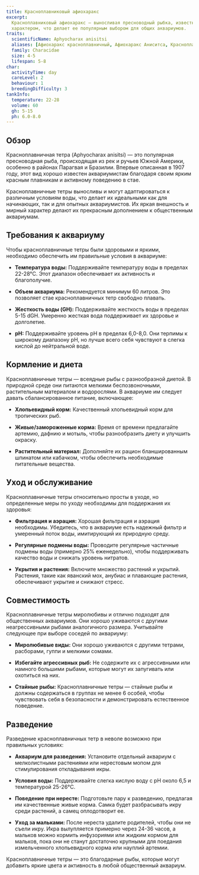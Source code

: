 ```yaml
---
title: Красноплавниковый афиохаракс
excerpt:
  Красноплавниковый афиохаракс — выносливая пресноводный рыбка, известная своими ярко-красными плавниками и мирным
  характером, что делает ее популярным выбором для общих аквариумов.
traits:
  scientificName: Aphyocharax anisitsi
  aliases: [Афиохаракс красноплавничный, Афиохаракс Аниситса, Красноплавничная тетра]
  family: Characidae
  size: 4-5
  lifespan: 5-8
char:
  activityTime: day
  careLevel: 2
  behaviour: 1
  breedingDifficulty: 3
tankInfo:
  temperature: 22-28
  volume: 60
  gh: 5-15
  ph: 6.0-8.0
---
```


## Обзор

Красноплавничная тетра (Aphyocharax anisitsi) — это популярная пресноводная рыба, происходящая из рек и ручьев Южной
Америки, особенно в районах Парагвая и Бразилии. Впервые описанная в 1907 году, этот вид хорошо известен аквариумистам
благодаря своим ярким красным плавникам и активному поведению в стае.

Красноплавничные тетры выносливы и могут адаптироваться к различным условиям воды, что делает их идеальными как для
начинающих, так и для опытных аквариумистов. Их яркая внешность и мирный характер делают их прекрасным дополнением к
общественным аквариумам.

## Требования к аквариуму

Чтобы красноплавничные тетры были здоровыми и яркими, необходимо обеспечить им правильные условия в аквариуме:

- **Температура воды:** Поддерживайте температуру воды в пределах 22-28°C. Этот диапазон обеспечивает их активность и
  благополучие.

- **Объем аквариума:** Рекомендуется минимум 60 литров. Это позволяет стае красноплавничных тетр свободно плавать.

- **Жесткость воды (GH):** Поддерживайте жесткость воды в пределах 5-15 dGH. Умеренно жесткая вода поддерживает их
  здоровье и долголетие.

- **pH:** Поддерживайте уровень pH в пределах 6,0-8,0. Они терпимы к широкому диапазону pH, но лучше всего себя
  чувствуют в слегка кислой до нейтральной воде.

## Кормление и диета

Красноплавничные тетры — всеядные рыбы с разнообразной диетой. В природной среде они питаются мелкими беспозвоночными,
растительным материалом и водорослями. В аквариуме им следует давать сбалансированное питание, включающее:

- **Хлопьевидный корм:** Качественный хлопьевидный корм для тропических рыб.

- **Живые/замороженные корма:** Время от времени предлагайте артемию, дафнию и мотыль, чтобы разнообразить диету и
  улучшить окраску.

- **Растительный материал:** Дополняйте их рацион бланшированным шпинатом или кабачком, чтобы обеспечить необходимые
  питательные вещества.

## Уход и обслуживание

Красноплавничные тетры относительно просты в уходе, но определенные меры по уходу необходимы для поддержания их
здоровья:

- **Фильтрация и аэрация:** Хорошая фильтрация и аэрация необходимы. Убедитесь, что в аквариуме есть надежный фильтр и
  умеренный поток воды, имитирующий их природную среду.

- **Регулярные подмены воды:** Проводите регулярные частичные подмены воды (примерно 25% еженедельно), чтобы
  поддерживать качество воды и снижать уровень нитратов.

- **Укрытия и растения:** Включите множество растений и укрытий. Растения, такие как яванский мох, анубиас и плавающие
  растения, обеспечивают укрытие и снижают стресс.

## Совместимость

Красноплавничные тетры миролюбивы и отлично подходят для общественных аквариумов. Они хорошо уживаются с другими
неагрессивными рыбами аналогичного размера. Учитывайте следующее при выборе соседей по аквариуму:

- **Миролюбивые виды:** Они хорошо уживаются с другими тетрами, расборами, гуппи и мелкими сомами.

- **Избегайте агрессивных рыб:** Не содержите их с агрессивными или намного большими рыбами, которые могут их запугивать
  или охотиться на них.

- **Стайные рыбы:** Красноплавничные тетры — стайные рыбы и должны содержаться в группах не менее 6 особей, чтобы
  чувствовать себя в безопасности и демонстрировать естественное поведение.

## Разведение

Разведение красноплавничных тетр в неволе возможно при правильных условиях:

- **Аквариум для разведения:** Установите отдельный аквариум с мелколистными растениями или нерестовым мопом для
  стимулирования откладывания икры.

- **Условия воды:** Поддерживайте слегка кислую воду с pH около 6,5 и температурой 25-26°C.

- **Поведение при нересте:** Подготовьте пару к разведению, предлагая им качественные живые корма. Самка будет
  разбрасывать икру среди растений, а самец оплодотворит ее.

- **Уход за мальками:** После нереста удалите родителей, чтобы они не съели икру. Икра вылупляется примерно через 24-36
  часов, а мальков можно кормить инфузориями или жидким кормом для мальков, пока они не станут достаточно крупными для
  поедания измельченного хлопьевидного корма или науплий артемии.

Красноплавничные тетры — это благодарные рыбы, которые могут добавить яркие цвета и активность в любой общественный
аквариум.
